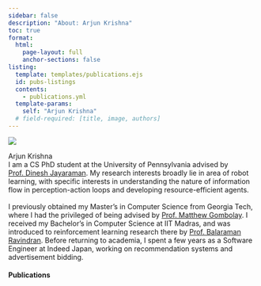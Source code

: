 ```yaml
---
sidebar: false
description: "About: Arjun Krishna"
toc: true
format:
  html:
    page-layout: full
    anchor-sections: false
listing:
  template: templates/publications.ejs
  id: pubs-listings
  contents: 
    - publications.yml
  template-params:
    self: "Arjun Krishna"
  # field-required: [title, image, authors]
---
```


::: {layout="[20,80]" .profile-header}

![](assets/profile-transparent-bg.png){.profile-pic}

[Arjun Krishna]{.subtitle}
<br/>
I am a CS PhD student at the University of Pennsylvania advised by [Prof. Dinesh Jayaraman](https://www.seas.upenn.edu/~dineshj/). My research interests broadly lie in area of robot learning, with specific interests in understanding the nature of information flow in perception-action loops and developing resource-efficient agents.<br/><br/>
I previously obtained my Master's in Computer Science from Georgia Tech, where I had the privileged of being advised by [Prof. Matthew Gombolay](https://sites.gatech.edu/matthew-gombolay/). I received my Bachelor's in Computer Science at IIT Madras, and was introduced to reinforcement learning research there by [Prof. Balaraman Ravindran](http://www.cse.iitm.ac.in/~ravi/). Before returning to academia, I spent a few years as a Software Engineer at Indeed Japan, working on recommendation systems and advertisement bidding.

:::

#### Publications

::: {#pubs-listings}
:::
